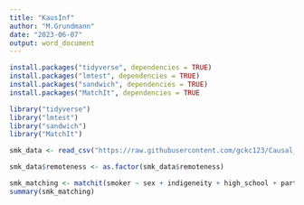 ```yaml
---
title: "KausInf"
author: "M.Grundmann"
date: "2023-06-07"
output: word_document
---
```

```r
install.packages("tidyverse", dependencies = TRUE)
install.packages("lmtest", dependencies = TRUE)
install.packages("sandwich", dependencies = TRUE)
install.packages("MatchIt", dependencies = TRUE
```
```r
library("tidyverse")
library("lmtest")
library("sandwich")
library("MatchIt") 
```
```r
smk_data <- read_csv("https://raw.githubusercontent.com/gckc123/Causal_Analysis_Addiction_Examples/main/smoking_psyc_distress.csv")
```
```r
smk_data$remoteness <- as.factor(smk_data$remoteness)
```

```r
smk_matching <- matchit(smoker ~ sex + indigeneity + high_school + partnered + remoteness + language + risky_alcohol + age, data = smk_data, method = "optimal", distance = "glm")
summary(smk_matching)
```


